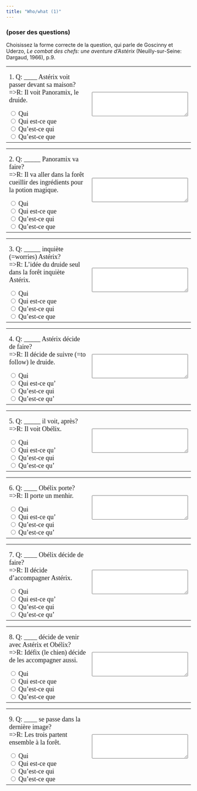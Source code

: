 ```yaml
---
title: "Who/what (1)"
---
```


### (poser des questions)
Choisissez la forme correcte de la question, qui parle de Goscinny et Uderzo, <i>Le combat des chefs: une aventure d'Ast&eacute;rix</i> (Neuilly-sur-Seine: Dargaud, 1966), p.9. <br />

<form name=QUESTION action="" method=post>
   <p> 
   <table width="100%" border=0>
      <tbody>
         <tr>
            <td width="50%">
               <p><font face="Garamond" size="4">1. Q: ____ Astérix voit passer 
                  devant sa maison?<br>
                  =&gt;R: Il voit Panoramix, le druide.</font>
               </p>
               <font face="Garamond" size="4"> 
               <input onClick=choice1(this.form) type=radio 
                  value="Non. *Qui* = *who* pour un sujet. Ici, Astérix=sujet." 
                  name=one>
               Qui<br>
               <input onClick=choice1(this.form) type=radio 
                  value="Oui! *Qui est-ce que* = *whom* pour un objet direct." name=one>
               Qui est-ce que<br>
               <input onClick=choice1(this.form) type=radio 
                  value="Non. *Qu'est-ce qui* = *what.*" name=one>
               Qu'est-ce qui<br>
               <input 
                  onClick=choice1(this.form) type=radio 
                  value="Non. *Qu'est-ce que* = *what.*" name=one>
               Qu'est-ce que<br>
               </font>
            <td width="50%">
               <p> <font face="Garamond" size="4"> 
                  <textarea cols="30" name="feedback1" rows="4"></textarea>
   </table>
</form>
<p></p>
<p></p>
<p> 
<form name=QUESTION action="" method=post>
   <p> 
   <table width="100%" border=0>
      <tbody>
         <tr>
            <td width="50%">
               <p><font face="Garamond" size="4">2. Q: _____ Panoramix va faire?<br>
                  =&gt;R: Il va aller dans la forêt cueillir des ingrédients pour 
                  la potion magique.</font>
               </p>
               <font face="Garamond" size="4"> 
               <input 
                  onClick=choice2(this.form) type=radio value="Non. *Qui* = *who.*" 
                  name=one>
               Qui<br>
               <input onClick=choice2(this.form) type=radio 
                  value="Non. *Qui est-ce que* = *whom.*" name=one>
               Qui est-ce que<br>
               <input 
                  onClick=choice2(this.form) type=radio 
                  value="Non. *Qu'est-ce qui* = *what* pour un sujet. Ici, Panoramix=sujet." 
                  name=one>
               Qu'est-ce qui<br>
               <input onClick=choice2(this.form) type=radio 
                  value="Oui! *Qu'est-ce que* = *what* pour un objet direct. Panoramix=sujet, *qu'est-ce que*=objet direct." 
                  name=one>
               Qu'est-ce que<br>
               </font>
            <td width="50%">
               <p> <font face="Garamond" size="4"> 
                  <textarea cols="30" name="feedback2" rows="4"></textarea>
   </table>
</form>
<p></p>
<p></p>
<p> 
<form name=QUESTION action="" method=post>
   <p> 
   <table width="100%" border=0>
      <tbody>
         <tr>
            <td width="50%">
               <p><font face="Garamond" size="4">3. Q: _____ inquiète (=worries) 
                  Astérix?<br>
                  =&gt;R: L'idée du druide seul dans la forêt inquiète Astérix.</font>
               </p>
               <font face="Garamond" size="4"> 
               <input onClick=choice3(this.form) 
                  type=radio value="Non. *Qui* = *who.*" name=one>
               Qui<br>
               <input 
                  onClick=choice3(this.form) type=radio 
                  value="Non. *Qui est-ce que* = *whom.*" name=one>
               Qui est-ce que<br>
               <input 
                  onClick=choice3(this.form) type=radio 
                  value="Oui! *Qu'est-ce qui* = *what* pour un sujet. Ici, *qu'est-ce qui* est le sujet, suivi directement par le verbe." 
                  name=one>
               Qu'est-ce qui<br>
               <input onClick=choice3(this.form) type=radio 
                  value="Non. *Qu'est-ce que* = *what* pour un objet direct." 
                  name=one>
               Qu'est-ce que<br>
               </font>
            <td width="50%">
               <p> <font face="Garamond" size="4"> 
                  <textarea cols="30" name="feedback3" rows="4"></textarea>
   </table>
</form>
<p></p>
<p></p>
<p> 
<form name=QUESTION action="" method=post>
   <p> 
   <table width="100%" border=0>
      <tbody>
         <tr>
            <td width="50%">
               <p><font face="Garamond" size="4">4. Q: _____ Astérix décide de 
                  faire?<br>
                  =&gt;R: Il décide de suivre (=to follow) le druide. </font>
               </p>
               <font face="Garamond" size="4"> 
               <input onClick=choice4(this.form) type=radio 
                  value="Non. *Qui* = *who.*" name=one>
               Qui<br>
               <input 
                  onClick=choice4(this.form) type=radio 
                  value="Non. *Qui est-ce que* = *whom.*" name=one>
               Qui est-ce qu'<br>
               <input 
                  onClick=choice4(this.form) type=radio 
                  value="Non. *Qu'est-ce qui* = *what* pour un sujet. Ici, Astérix=sujet." 
                  name=one>
               Qu'est-ce qui<br>
               <input onClick=choice4(this.form) type=radio 
                  value="Oui! *Qu'est-ce que* = *what* pour un objet direct. Astérix=sujet, *qu'est-ce que*=objet direct." 
                  name=one>
               Qu'est-ce qu'<br>
               </font>
            <td width="50%">
               <p> <font face="Garamond" size="4"> 
                  <textarea cols="30" name="feedback4" rows="4"></textarea>
   </table>
</form>
<p></p>
<p></p>
<p> 
<form name=QUESTION action="" method=post>
   <p> 
   <table width="100%" border=0>
      <tbody>
         <tr>
            <td width="50%">
               <p><font face="Garamond" size="4">5. Q: _____ il voit, après?<br>
                  =&gt;R: Il voit Obélix.</font>
               </p>
               <font face="Garamond" size="4"> 
               <input 
                  onClick=choice5(this.form) type=radio 
                  value="Non. *Qui* = *who* pour un sujet. Ici, il=sujet." 
                  name=one>
               Qui<br>
               <input onClick=choice5(this.form) type=radio 
                  value="Oui! *Qui est-ce que* = *whom* pour un objet direct." name=one>
               Qui est-ce qu'<br>
               <input onClick=choice5(this.form) type=radio 
                  value="Non. *Qu'est-ce qui* = *what.*" name=one>
               Qu'est-ce qui<br>
               <input 
                  onClick=choice5(this.form) type=radio 
                  value="Non. *Qu'est-ce que* = *what.*" name=one>
               Qu'est-ce qu'<br>
               </font>
            <td width="50%">
               <p> <font face="Garamond" size="4"> 
                  <textarea cols="30" name="feedback5" rows="4"></textarea>
   </table>
</form>
<p></p>
<p></p>
<p> 
<form name=QUESTION action="" method=post>
   <p> 
   <table width="100%" border=0>
      <tbody>
         <tr>
            <td width="50%">
               <p><font face="Garamond" size="4">6. Q: ____ Obélix porte?<br>
                  =&gt;R: Il porte un menhir.</font>
               </p>
               <font face="Garamond" size="4"> 
               <input 
                  onClick=choice6(this.form) type=radio value="Non. *Qui* = *who.*" 
                  name=one>
               Qui<br>
               <input onClick=choice6(this.form) type=radio 
                  value="Non. *Qui est-ce que* = *whom.*" name=one>
               Qui est-ce qu'<br>
               <input 
                  onClick=choice6(this.form) type=radio 
                  value="Non. *Qu'est-ce qui* = *what* pour un sujet. Ici, Obélix=sujet." 
                  name=one>
               Qu'est-ce qui<br>
               <input onClick=choice6(this.form) type=radio 
                  value="Oui! *Qu'est-ce que* = *what* pour un objet direct. Obélix=sujet, *qu'est-ce que*=objet direct." 
                  name=one>
               Qu'est-ce qu'<br>
               </font>
            <td width="50%">
               <p> <font face="Garamond" size="4"> 
                  <textarea cols="30" name="feedback6" rows="4"></textarea>
   </table>
</form>
<p></p>
<p></p>
<p> 
<form name=QUESTION action="" method=post>
   <p> 
   <table width="100%" border=0>
      <tbody>
         <tr>
            <td width="50%">
               <p><font face="Garamond" size="4">7. Q: ____ Obélix décide de faire?<br>
                  =&gt;R: Il décide d'accompagner Astérix.</font>
               </p>
               <font face="Garamond" size="4"> 
               <input onClick=choice7(this.form) type=radio 
                  value="Non. *Qui* = *who.*" name=one>
               Qui<br>
               <input 
                  onClick=choice7(this.form) type=radio 
                  value="Non. *Qui est-ce que* = *whom.*" name=one>
               Qui est-ce qu'<br>
               <input 
                  onClick=choice7(this.form) type=radio 
                  value="Non. *Qu'est-ce qui* = *what* pour un sujet. Ici, Obélix=sujet." 
                  name=one>
               Qu'est-ce qui<br>
               <input onClick=choice7(this.form) type=radio 
                  value="Oui! *Qu'est-ce que* = *what* pour un objet direct. Obélix=sujet, *qu'est-ce que*=objet direct." 
                  name=one>
               Qu'est-ce qu'<br>
               </font>
            <td width="50%">
               <p> <font face="Garamond" size="4"> 
                  <textarea cols="30" name="feedback7" rows="4"></textarea>
   </table>
</form>
<p></p>
<p></p>
<p> 
<form name=QUESTION action="" method=post>
   <p> 
   <table width="100%" border=0>
      <tbody>
         <tr>
            <td width="50%">
               <p><font face="Garamond" size="4">8. Q: ____ décide de venir avec 
                  Astérix et Obélix?<br>
                  =&gt;R: Idéfix (le chien) décide de les accompagner aussi.</font>
               </p>
               <font face="Garamond" size="4"> 
               <input 
                  onClick=choice8(this.form) type=radio 
                  value="Oui! *Qui* = *who* pour un sujet. Ici, *qui*=sujet, suivi directement du verbe (décide)." 
                  name=one>
               Qui<br>
               <input onClick=choice8(this.form) type=radio 
                  value="Non. *Qui est-ce que* = *whom* pour un objet direct. " name=one>
               Qui est-ce que<br>
               <input onClick=choice8(this.form) type=radio 
                  value="Non. *Qu'est-ce qui* = *what.*" name=one>
               Qu'est-ce qui<br>
               <input 
                  onClick=choice8(this.form) type=radio 
                  value="Non. *Qu'est-ce que* = *what.*" name=one>
               Qu'est-ce que<br>
               </font>
            <td width="50%">
               <p> <font face="Garamond" size="4"> 
                  <textarea cols="30" name="feedback8" rows="4"></textarea>
   </table>
</form>
<p></p>
<p></p>
<p> 
<form name=QUESTION action="" method=post>
   <p> 
   <table width="100%" border=0>
      <tbody>
         <tr>
            <td width="50%">
               <p><font face="Garamond" size="4">9. Q: ____ se passe dans la dernière 
                  image?<br>
                  =&gt;R: Les trois partent ensemble à la forêt.</font>
               </p>
               <font face="Garamond" size="4"> 
               <input onClick=choice9(this.form) type=radio 
                  value="Non. *Qui* = *who.*" name=one>
               Qui<br>
               <input 
                  onClick=choice9(this.form) type=radio 
                  value="Non. *Qui est-ce que* = *whom.*" name=one>
               Qui est-ce que<br>
               <input 
                  onClick=choice9(this.form) type=radio 
                  value="Oui! *Qu'est-ce qui* = *what* pour un sujet. Ici, *qu'est-ce qui* est le sujet, suivi directement par le verbe." 
                  name=one>
               Qu'est-ce qui<br>
               <input onClick=choice9(this.form) type=radio 
                  value="Non. *Qu'est-ce que* = *what* pour un objet direct." 
                  name=one>
               Qu'est-ce que<br>
               </font>
            <td width="50%">
               <p> <font face="Garamond" size="4"> 
                  <textarea cols="30" name="feedback9" rows="4"></textarea>
   </table>
</form>

 <SCRIPT language=JavaScript><!--
//  Creation interface, JavaScripts, and Perl Scripts by Dan Beeby.
//  Based on a Javascript by Barbara Nelson.
//  http://140.233.69.17/mellon -- dbeeby@haverford.edu.
//  Content by: Alison Murray Levine, ajlevine@colby.edu
function choice1(form) {
 for (var i=0;i<form.one.length;i ++) {
  if(form.one[i+0].checked) {
   break
   }
  }
 form.feedback1.value=form.one[i+0].value
}

function choice2(form) {
 for (var i=0;i<form.one.length;i ++) {
  if(form.one[i+0].checked) {
   break
   }
  }
 form.feedback2.value=form.one[i+0].value
}

function choice3(form) {
 for (var i=0;i<form.one.length;i ++) {
  if(form.one[i+0].checked) {
   break
   }
  }
 form.feedback3.value=form.one[i+0].value
}

function choice4(form) {
 for (var i=0;i<form.one.length;i ++) {
  if(form.one[i+0].checked) {
   break
   }
  }
 form.feedback4.value=form.one[i+0].value
}

function choice5(form) {
 for (var i=0;i<form.one.length;i ++) {
  if(form.one[i+0].checked) {
   break
   }
  }
 form.feedback5.value=form.one[i+0].value
}

function choice6(form) {
 for (var i=0;i<form.one.length;i ++) {
  if(form.one[i+0].checked) {
   break
   }
  }
 form.feedback6.value=form.one[i+0].value
}

function choice7(form) {
 for (var i=0;i<form.one.length;i ++) {
  if(form.one[i+0].checked) {
   break
   }
  }
 form.feedback7.value=form.one[i+0].value
}
function choice8(form) {
 for (var i=0;i<form.one.length;i ++) {
  if(form.one[i+0].checked) {
   break
   }
  }
 form.feedback8.value=form.one[i+0].value
}

function choice9(form) {
 for (var i=0;i<form.one.length;i ++) {
  if(form.one[i+0].checked) {
   break
   }
  }
 form.feedback9.value=form.one[i+0].value
}

function choice10(form) {
 for (var i=0;i<form.one.length;i ++) {
  if(form.one[i+0].checked) {
   break
   }
  }
 form.feedback10.value=form.one[i+0].value
}

<!--script-->
//--></SCRIPT>